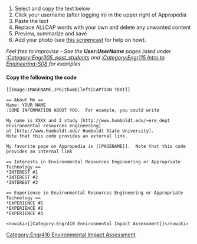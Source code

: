 #Select and copy the text below
#Click your username (after logging in) in the upper right of Appropedia
#Paste the text 
#Replace ALLCAP words with your own and delete any unwanted content
#Preview, summarize and save
#Add your photo (see [[media:AddanImageTutorialR.swf|this screencast]] for help on how).
''Feel free to improvise - See the '''User:UserName''' pages listed under [[:Category:Engr305_past_students]] and [[:Category:Engr115 Intro to Engineering-S08]] for examples'' 

====Copy the following the code====
<pre>
[[Image:IMAGENAME.JPG|thumb|left|CAPTION TEXT]]

== About Me ==
Name: YOUR NAME
:SOME INFORMATION ABOUT YOU.  For example, you could write

My name is XXXX and I study [http://www.humboldt.edu/~ere_dept environmental resources engineering]
at [http://www.humboldt.edu/ Humboldt State University]. 
Note that this code provides an external link.

My favorite page on Appropedia is [[PAGENAME]].  Note that this code provides an internal link

== Interests in Environmental Resources Engineering or Appropriate Technology ==
*INTEREST #1  
*INTEREST #2
*INTEREST #3

== Experience in Environmental Resources Engineering or Appropriate Technology ==
*EXPERIENCE #1 
*EXPERIENCE #2 
*EXPERIENCE #3 
 
<nowiki>[[Category:Engr410 Environmental Impact Assessment]]</nowiki>
</pre>

[[Category:Engr410 Environmental Impact Assessment]]